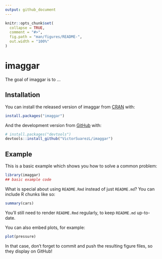 ```yaml
---
output: github_document
---
```


<!-- README.md is generated from README.Rmd. Please edit that file -->

```r
knitr::opts_chunk$set(
  collapse = TRUE,
  comment = "#>",
  fig.path = "man/figures/README-",
  out.width = "100%"
)
```
# imaggar

The goal of imaggar is to ...

## Installation

You can install the released version of imaggar from [CRAN](https://CRAN.R-project.org) with:

``` r
install.packages("imaggar")
```

And the development version from [GitHub](https://github.com/) with:

``` r
# install.packages("devtools")
devtools::install_github("VictorSuarezL/imaggar")
```
## Example

This is a basic example which shows you how to solve a common problem:

```r
library(imaggar)
## basic example code
```

What is special about using `README.Rmd` instead of just `README.md`? You can include R chunks like so:

```r
summary(cars)
```

You'll still need to render `README.Rmd` regularly, to keep `README.md` up-to-date.

You can also embed plots, for example:

```r
plot(pressure)
```

In that case, don't forget to commit and push the resulting figure files, so they display on GitHub!

